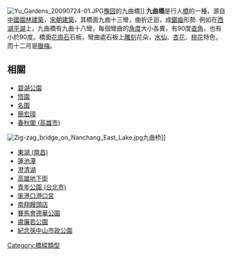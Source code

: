 [[File:Yu_Gardens_20090724-01.JPG|thumb]][[豫园|豫园]]的九曲橋]]
'''九曲橋'''是行人[[橋|橋]]的一種，源自[[中國園林|中國園林]][[建築|建築]]，[[宋朝建築|宋朝建築]]，其橋面九曲十三彎，曲折迂迴，成[[鋸齒形|鋸齒]]形勢. 例如在[[西湖|西湖]][[平湖|平湖]]上，九曲橋有九曲十八彎，每個彎曲的[[角度|角度]]大小各異，有90度[[直角|直角]]，也有小於90度。橋面[[花崗石|花崗石]]石板，彎曲處石板上[[雕刻|雕刻]]花朵，[[水仙|水仙]]、[[杏花|杏花]]、[[桃花|桃花]]特色，而十二月是[[臘梅|臘梅]]。

== 相關 ==
*[[碧湖公園|碧湖公園]]
*[[悟園|悟園]]
*[[名園|名園]]
*[[簡宏璋|簡宏璋]]
*[[春秋閣_(高雄市)|春秋閣 (高雄市)]]
[[File:Zig-zag_bridge_on_Nanchang_East_Lake.jpg|thumb]]九曲桥]]
*[[東湖_(南昌)|東湖 (南昌)]]
*[[蓮池潭|蓮池潭]]
*[[澄清湖|澄清湖]]
*[[高雄地下街|高雄地下街]]
*[[青年公園_(台北市)|青年公園 (台北市)]]
*[[笨港口港口宮|笨港口港口宮]]
*[[南翔饅頭店|南翔饅頭店]]
*[[賽馬會德華公園|賽馬會德華公園]]
*[[盧廉若公園|盧廉若公園]]
*[[紀念孫中山市政公園|紀念孫中山市政公園]]

{{commonscat|Zig-zag bridges}}

[[Category:橋樑類型|Category:橋樑類型]]